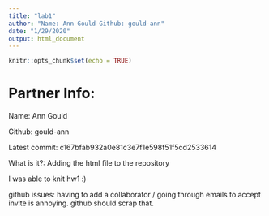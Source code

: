 ```yaml
---
title: "lab1"
author: "Name: Ann Gould Github: gould-ann"
date: "1/29/2020"
output: html_document
---
```


```r
knitr::opts_chunk$set(echo = TRUE)
```

# Partner Info:

Name: Ann Gould

Github: gould-ann

Latest commit: c167bfab932a0e81c3e7f1e598f51f5cd2533614

What is it?: Adding the html file to the repository

I was able to knit hw1 :)

github issues: having to add a collaborator / going through emails to accept invite is annoying. github should scrap that.